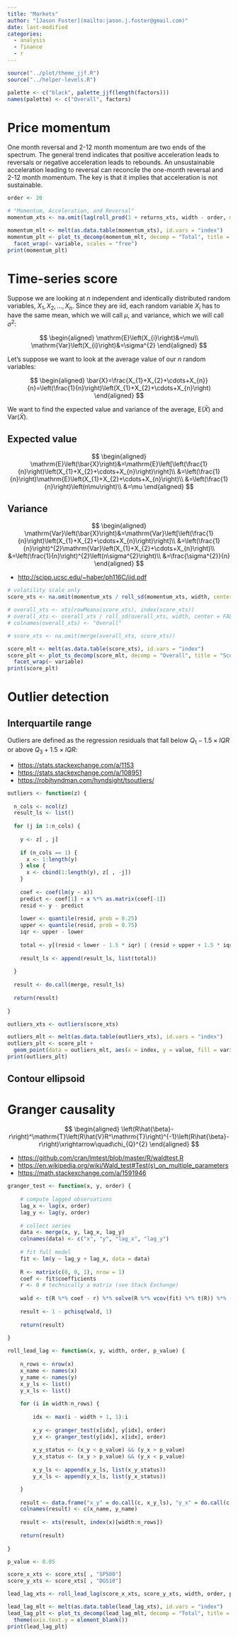 ```yaml
---
title: "Markets"
author: "[Jason Foster](mailto:jason.j.foster@gmail.com)"
date: last-modified
categories:
  - analysis
  - finance
  - r
---
```


```r
source("../plot/theme_jjf.R")
source("../helper-levels.R")
```

```r
palette <- c("black", palette_jjf(length(factors)))
names(palette) <- c("Overall", factors)
```

# Price momentum

One month reversal and 2-12 month momentum are two ends of the spectrum. The general trend indicates that positive acceleration leads to reversals or negative acceleration leads to rebounds. An unsustainable acceleration leading to reversal can reconcile the one-month reversal and 2-12 month momentum. The key is that it implies that acceleration is not sustainable.

```r
order <- 20
```

```r
# "Momentum, Acceleration, and Reversal"
momentum_xts <- na.omit(lag(roll_prod(1 + returns_xts, width - order, min_obs = 1) - 1, order))
```

```r
momentum_mlt <- melt(as.data.table(momentum_xts), id.vars = "index")
momentum_plt <- plot_ts_decomp(momentum_mlt, decomp = "Total", title = "Momentum 1Y (%)") +
  facet_wrap(~ variable, scales = "free")
print(momentum_plt)
```

# Time-series score

Suppose we are looking at $n$ independent and identically distributed random variables, $X_{1},X_{2},\ldots,X_{n}$. Since they are iid, each random variable $X_{i}$ has to have the same mean, which we will call $\mu$, and variance, which we will call $\sigma^{2}$:

$$
\begin{aligned}
\mathrm{E}\left(X_{i}\right)&=\mu\\
\mathrm{Var}\left(X_{i}\right)&=\sigma^{2}
\end{aligned}
$$

Let's suppose we want to look at the average value of our $n$ random variables:

$$
\begin{aligned}
\bar{X}=\frac{X_{1}+X_{2}+\cdots+X_{n}}{n}=\left(\frac{1}{n}\right)\left(X_{1}+X_{2}+\cdots+X_{n}\right)
\end{aligned}
$$

We want to find the expected value and variance of the average, $\mathrm{E}\left(\bar{X}\right)$ and $\mathrm{Var}\left(\bar{X}\right)$.

## Expected value

$$
\begin{aligned}
\mathrm{E}\left(\bar{X}\right)&=\mathrm{E}\left[\left(\frac{1}{n}\right)\left(X_{1}+X_{2}+\cdots+X_{n}\right)\right]\\
&=\left(\frac{1}{n}\right)\mathrm{E}\left(X_{1}+X_{2}+\cdots+X_{n}\right)\\
&=\left(\frac{1}{n}\right)\left(n\mu\right)\\
&=\mu
\end{aligned}
$$

## Variance

$$
\begin{aligned}
\mathrm{Var}\left(\bar{X}\right)&=\mathrm{Var}\left[\left(\frac{1}{n}\right)\left(X_{1}+X_{2}+\cdots+X_{n}\right)\right]\\
&=\left(\frac{1}{n}\right)^{2}\mathrm{Var}\left(X_{1}+X_{2}+\cdots+X_{n}\right)\\
&=\left(\frac{1}{n}\right)^{2}\left(n\sigma^{2}\right)\\
&=\frac{\sigma^{2}}{n}
\end{aligned}
$$

-   <http://scipp.ucsc.edu/~haber/ph116C/iid.pdf>

```r
# volatility scale only
score_xts <- na.omit(momentum_xts / roll_sd(momentum_xts, width, center = FALSE, min_obs = 1))
```

```r
# overall_xts <- xts(rowMeans(score_xts), index(score_xts))
# overall_xts <- overall_xts / roll_sd(overall_xts, width, center = FALSE, min_obs = 1)
# colnames(overall_xts) <- "Overall"
```

```r
# score_xts <- na.omit(merge(overall_xts, score_xts))
```

```r
score_mlt <- melt(as.data.table(score_xts), id.vars = "index")
score_plt <- plot_ts_decomp(score_mlt, decomp = "Overall", title = "Score 1Y", multiple = 1) +
  facet_wrap(~ variable)
print(score_plt)
```

# Outlier detection

## Interquartile range

Outliers are defined as the regression residuals that fall below $Q_{1}−1.5\times IQR$ or above $Q_{3}+1.5\times IQR$:

-   <https://stats.stackexchange.com/a/1153>
-   <https://stats.stackexchange.com/a/108951>
-   <https://robjhyndman.com/hyndsight/tsoutliers/>

```r
outliers <- function(z) {
  
  n_cols <- ncol(z)
  result_ls <- list()
  
  for (j in 1:n_cols) {
    
    y <- z[ , j]
    
    if (n_cols == 1) {
      x <- 1:length(y)
    } else {
      x <- cbind(1:length(y), z[ , -j])
    }
    
    coef <- coef(lm(y ~ x))
    predict <- coef[1] + x %*% as.matrix(coef[-1])
    resid <- y - predict
    
    lower <- quantile(resid, prob = 0.25)
    upper <- quantile(resid, prob = 0.75)
    iqr <- upper - lower
    
    total <- y[(resid < lower - 1.5 * iqr) | (resid > upper + 1.5 * iqr)]
    
    result_ls <- append(result_ls, list(total))
    
  }
  
  result <- do.call(merge, result_ls)
  
  return(result)
  
}
```

```r
outliers_xts <- outliers(score_xts)
```

```r
outliers_mlt <- melt(as.data.table(outliers_xts), id.vars = "index")
outliers_plt <- score_plt +
  geom_point(data = outliers_mlt, aes(x = index, y = value, fill = variable))
print(outliers_plt)
```

## Contour ellipsoid

# Granger causality

$$
\begin{aligned}
\left(R\hat{\beta}-r\right)^\mathrm{T}\left(R\hat{V}R^\mathrm{T}\right)^{-1}\left(R\hat{\beta}-r\right)\xrightarrow\quad\chi_{Q}^{2}
\end{aligned}
$$

-   <https://github.com/cran/lmtest/blob/master/R/waldtest.R>
-   <https://en.wikipedia.org/wiki/Wald_test#Test(s)_on_multiple_parameters>
-   <https://math.stackexchange.com/a/1591946>

```r
granger_test <- function(x, y, order) {
    
    # compute lagged observations
    lag_x <- lag(x, order)
    lag_y <- lag(y, order)
    
    # collect series
    data <- merge(x, y, lag_x, lag_y)
    colnames(data) <- c("x", "y", "lag_x", "lag_y")
    
    # fit full model
    fit <- lm(y ~ lag_y + lag_x, data = data)
    
    R <- matrix(c(0, 0, 1), nrow = 1)
    coef <- fit$coefficients
    r <- 0 # technically a matrix (see Stack Exchange)
    
    wald <- t(R %*% coef - r) %*% solve(R %*% vcov(fit) %*% t(R)) %*% (R %*% coef - r)
    
    result <- 1 - pchisq(wald, 1)
    
    return(result)
    
}
```

```r
roll_lead_lag <- function(x, y, width, order, p_value) {
    
    n_rows <- nrow(x)
    x_name <- names(x)
    y_name <- names(y)
    x_y_ls <- list()
    y_x_ls <- list()
    
    for (i in width:n_rows) {
        
        idx <- max(i - width + 1, 1):i
        
        x_y <- granger_test(x[idx], y[idx], order)
        y_x <- granger_test(y[idx], x[idx], order)
        
        x_y_status <- (x_y < p_value) && (y_x > p_value)
        y_x_status <- (x_y > p_value) && (y_x < p_value)
        
        x_y_ls <- append(x_y_ls, list(x_y_status))
        y_x_ls <- append(y_x_ls, list(y_x_status))

    }
    
    result <- data.frame("x_y" = do.call(c, x_y_ls), "y_x" = do.call(c, y_x_ls))
    colnames(result) <- c(x_name, y_name)
    
    result <- xts(result, index(x)[width:n_rows])
    
    return(result)
    
}
```

```r
p_value <- 0.05
```

```r
score_x_xts <- score_xts[ , "SP500"]
score_y_xts <- score_xts[ , "DGS10"]
```

```r
lead_lag_xts <- roll_lead_lag(score_x_xts, score_y_xts, width, order, p_value)
```

```r
lead_lag_mlt <- melt(as.data.table(lead_lag_xts), id.vars = "index")
lead_lag_plt <- plot_ts_decomp(lead_lag_mlt, decomp = "Total", title = "Lead lag 1M", palette = palette) +
  theme(axis.text.y = element_blank())
print(lead_lag_plt)
```
